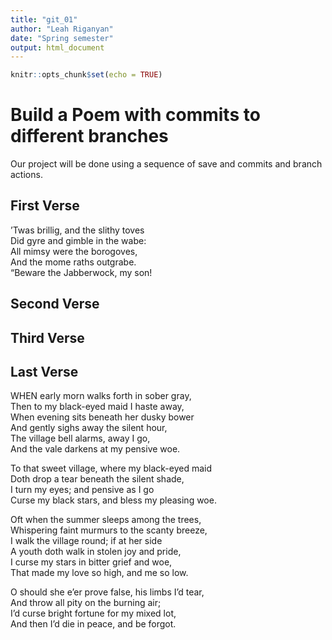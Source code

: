 ```yaml
---
title: "git_01"
author: "Leah Riganyan"
date: "Spring semester"
output: html_document
---
```


```r
knitr::opts_chunk$set(echo = TRUE)
```
# Build a Poem with commits to different branches
Our project will be done using a sequence of save and commits and branch actions.
<!-- Do not modify or change any text in "!--" bracketed areas such as this --- these are instructions to
you, if you change any of this the git program will notice it and compromise your git merging strategy !-->

## First Verse 
<!--Put the first five lines of a poem by Lewis Carrol in this section!-->
  
’Twas brillig, and the slithy toves  
Did gyre and gimble in the wabe:  
All mimsy were the borogoves,  
And the mome raths outgrabe.  
“Beware the Jabberwock, my son!  
  
## Second Verse
<!--Put the first five lines of a poem by Robert Frost here!-->

## Third Verse
<!--Put the first two verses of The Walrus and the Carpenter here!-->

## Last Verse
<!--Put a short poem of your choice 8-20 lines,here!-->
WHEN early morn walks forth in sober gray,  
Then to my black-eyed maid I haste away,  
When evening sits beneath her dusky bower  
And gently sighs away the silent hour,  
The village bell alarms, away I go,  
And the vale darkens at my pensive woe.  
  
To that sweet village, where my black-eyed maid  
Doth drop a tear beneath the silent shade,  
I turn my eyes; and pensive as I go  
Curse my black stars, and bless my pleasing woe.  
   
Oft when the summer sleeps among the trees,  
Whispering faint murmurs to the scanty breeze,  
I walk the village round; if at her side  
A youth doth walk in stolen joy and pride,  
I curse my stars in bitter grief and woe,  
That made my love so high, and me so low.  
  
O should she e’er prove false, his limbs I’d tear,  
And throw all pity on the burning air;  
I’d curse bright fortune for my mixed lot,  
And then I’d die in peace, and be forgot.  
  
